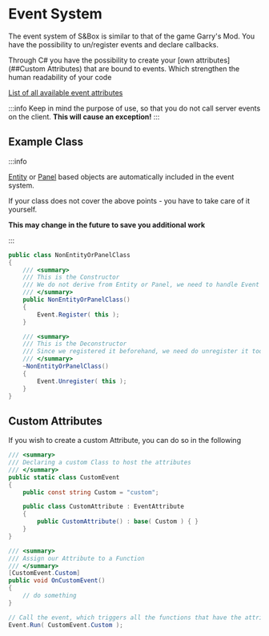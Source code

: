 # Event System

The event system of S&Box is similar to that of the game Garry's Mod.
You have the possibility to un/register events and declare callbacks.

Through C# you have the possibility to create your [own attributes](##Custom Attributes) that are bound to events. Which strengthen the human readability of your code

[List of all available event attributes](https://asset.party/api/Sandbox.Event)

:::info
Keep in mind the purpose of use, so that you do not call server events on the client.
**This will cause an exception!**
:::


## Example Class
:::info

[Entity](https://asset.party/api/Sandbox.Entity) or [Panel](https://asset.party/api/Sandbox.UI.Panel) based objects are automatically included in the event system.

If your class does not cover the above points - you have to take care of it yourself.

**This may change in the future to save you additional work**

:::

```cs
public class NonEntityOrPanelClass
{
	/// <summary>
	/// This is the Constructor
	/// We do not derive from Entity or Panel, we need to handle Event Registering ourself
	/// </summary>
	public NonEntityOrPanelClass()
	{
		Event.Register( this );
	}

	/// <summary>
	/// This is the Deconstructor
	/// Since we registered it beforehand, we need do unregister it too.
	/// </summary>
	~NonEntityOrPanelClass()
	{
		Event.Unregister( this );
	}
}
```

## Custom Attributes

If you wish to create a custom Attribute, you can do so in the following

```cs
/// <summary>
/// Declaring a custom Class to host the attributes
/// </summary>
public static class CustomEvent
{
    public const string Custom = "custom";

    public class CustomAttribute : EventAttribute
    {
        public CustomAttribute() : base( Custom ) { }
    }
}

/// <summary>
/// Assign our Attribute to a Function
/// </summary>
[CustomEvent.Custom]
public void OnCustomEvent()
{
    // do something
}

// Call the event, which triggers all the functions that have the attribute assigned
Event.Run( CustomEvent.Custom );
```